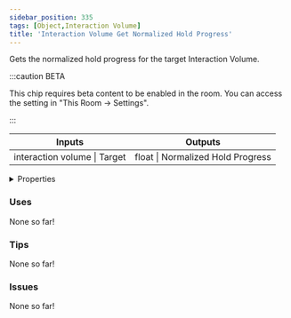 ```yaml
---
sidebar_position: 335
tags: [Object,Interaction Volume]
title: 'Interaction Volume Get Normalized Hold Progress'
---
```


Gets the normalized hold progress for the target Interaction Volume.

:::caution BETA

This chip requires beta content to be enabled in the room. You can access the setting in "This Room -> Settings".

:::

<IChip uuid="4cdfcf23-e5dc-4b81-a500-189dba609d0f"/>

<table><thead><tr><th>Inputs</th><th>Outputs</th></tr></thead><tbody><tr><td>interaction volume | Target</td><td>float | Normalized Hold Progress</td></tr></tbody></table>

<details>
  <summary>Properties</summary>
  <div>
    <div>
    <table>
      <tbody>
        <tr>
          <td>Is beta required?</td>
          <td>Yes</td>
        </tr>
        <tr>
          <td>Is chip a trolling risk?</td>
          <td>No</td>
        </tr>
        <tr>
          <td>Is chip a role assignment risk?</td>
          <td>No</td>
        </tr>
        <tr>
          <td>Chip UUID</td>
          <td>4cdfcf23-e5dc-4b81-a500-189dba609d0f</td>
        </tr>
        <tr>
          <td>Room availability</td>
          <td>Available everywhere</td>
        </tr>
      </tbody>
    </table>
    </div>
  </div>
</details>

### Uses

None so far!

### Tips

None so far!

### Issues

None so far!